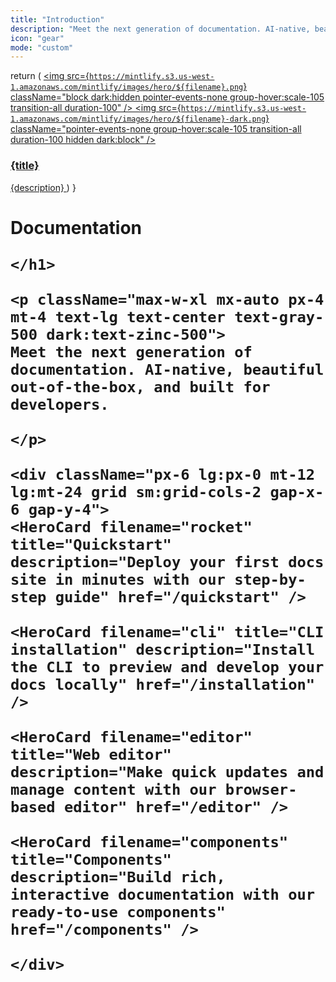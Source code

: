 ```yaml
---
title: "Introduction"
description: "Meet the next generation of documentation. AI-native, beautiful out-of-the-box, and built for developers."
icon: "gear"
mode: "custom"
---
```


  return (
    <a className="group cursor-pointer pb-8" href={href}>
      <img src={`https://mintlify.s3.us-west-1.amazonaws.com/mintlify/images/hero/${filename}.png`} className="block dark:hidden pointer-events-none group-hover:scale-105 transition-all duration-100" />
      <img src={`https://mintlify.s3.us-west-1.amazonaws.com/mintlify/images/hero/${filename}-dark.png`} className="pointer-events-none group-hover:scale-105 transition-all duration-100 hidden dark:block" />
      <h3 className="mt-5 text-gray-900 dark:text-zinc-50 font-medium">{title}</h3>
      <span className="mt-1.5">
        {description}
      </span>
    </a>
  )
}


<div
  className='h-screen w-full'
  style={{
    backgroundImage: "url('/bg.png')",
    backgroundSize: 'cover',
    backgroundPosition: 'center',
    backgroundRepeat: 'no-repeat'
  }}
>
  <div className="px-4 py-16 lg:py-24 max-w-3xl mx-auto">
    <h1 className="text-4xl font-medium text-center text-gray-900 dark:text-zinc-50 tracking-tight">
    Documentation

    </h1>

    <p className="max-w-xl mx-auto px-4 mt-4 text-lg text-center text-gray-500 dark:text-zinc-500">
    Meet the next generation of documentation. AI-native, beautiful out-of-the-box, and built for developers.

    </p>

    <div className="px-6 lg:px-0 mt-12 lg:mt-24 grid sm:grid-cols-2 gap-x-6 gap-y-4">
    <HeroCard filename="rocket" title="Quickstart" description="Deploy your first docs site in minutes with our step-by-step guide" href="/quickstart" />

    <HeroCard filename="cli" title="CLI installation" description="Install the CLI to preview and develop your docs locally" href="/installation" />

    <HeroCard filename="editor" title="Web editor" description="Make quick updates and manage content with our browser-based editor" href="/editor" />

    <HeroCard filename="components" title="Components" description="Build rich, interactive documentation with our ready-to-use components" href="/components" />

    </div>
  </div>
</div>
